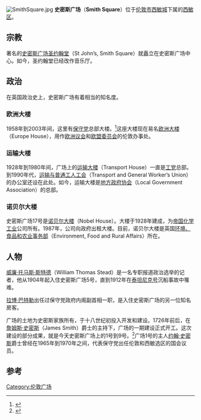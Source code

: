 [[Image:SmithSquare.jpg|thumb]]
'''史密斯广场'''（''' Smith Square '''）位于[[伦敦|伦敦市]][[西敏市|西敏城]]下属的[[西敏|西敏区]]。

==宗教==
著名的[[史密斯广场圣约翰堂|史密斯广场圣约翰堂]]（St John’s, Smith Square）就矗立在史密斯广场中心。如今，圣约翰堂已经改作音乐厅。

==政治==
在英国政治史上，史密斯广场有着相当的知名度。

===欧洲大楼===
1958年到2003年间，这里有[[保守党(英国)|保守党]]总部大楼。<ref>{{cite news
|url=http://www.guardian.co.uk/politics/2007/feb/09/uk.conservatives
|title=Conservative Party Sell Smith Square Headquarters
|publisher=[[The_Guardian|The Guardian]]
|location=London
|first=David
|last=Hencke
|date=2007-02-09
|accessdate=2010-05-23
|archive-date=2012-11-11
|archive-url=https://web.archive.org/web/20121111212120/http://www.guardian.co.uk/politics/2007/feb/09/uk.conservatives
|dead-url=no
}}</ref>这座大楼现在易名[[欧洲大楼|欧洲大楼]]（Europe House），用作[[欧洲议会|欧洲议会]]和[[欧盟委员会|欧盟委员会]]的伦敦办事处。

===运输大楼===
1928年到1980年间，广场上的[[运输大楼|运输大楼]]（Transport House）一直是[[工党(英国)|工党]]总部。到1990年代，[[运输与普通工人工会|运输与普通工人工会]]（Transport and General Worker’s Union）的办公室还设在此处。如今，运输大楼是[[地方政府协会|地方政府协会]]（Local Government Association）的总部。

===诺贝尔大楼===
史密斯广场17号是[[诺贝尔大楼|诺贝尔大楼]]（Nobel House）。大楼于1928年建成，为[[帝国化学工业|帝国化学工业]]公司所有。1987年，公司向政府出租大楼。目前，诺贝尔大楼是英国[[环境、食品和农业事务部|环境、食品和农业事务部]]（Environment, Food and Rural Affairs）所在。

==人物==
[[威廉·托马斯·斯特德|威廉·托马斯·斯特德]]（William Thomas Stead）是一名专职报道政治选举的记者，他从1904年起入住史密斯广场5号，直到1912年在[[泰坦尼克号|泰坦尼克号]]沉船事故中罹难。

[[拉博·巴特勒|拉博·巴特勒]]出任过保守党政府内阁副首相一职，是入住史密斯广场的另一位知名房客。

广场的土地为史密斯家族所有，于十八世纪初投入开发和建设。1726年前后，在[[詹姆斯·史密斯|詹姆斯·史密斯]]（James Smith）爵士的主持下，广场的一期建设正式开工。这次建设的部分成果，就是今天史密斯广场上的1号到9号。<ref>{{cite web
 |url         = http://www.london.gov.uk/mayor/westminsterwhs/docs/WWHS_appendices.pdf
 |title       = Westminster World Heritage Site Management Plan (Appendix)
 |publisher   = [[Greater_London_Authority|Greater London Authority]]
 |deadurl     = yes
 |archiveurl  = https://web.archive.org/web/20061112091950/http://www.london.gov.uk/mayor/westminsterwhs/docs/WWHS_appendices.pdf
 |archivedate = 2006-11-12
 |accessdate  = 2011-06-04
}}</ref>广场1号的主人[[约翰·史密斯|约翰·史密斯]]爵士曾经在1965年到1970年之间，代表保守党出任伦敦和西敏选区的国会议员。

==参考==
{{Reflist}}

{{coord|51|29|45.6|N|0|07|37.6|W|region:GB_scale:20000|display=title}}

[[Category:伦敦广场|Category:伦敦广场]]